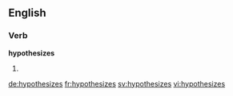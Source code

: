 ==English==

===Verb===
'''hypothesizes'''

# {{en-third-person singular of|hypothesize}}

[[de:hypothesizes]]
[[fr:hypothesizes]]
[[sv:hypothesizes]]
[[vi:hypothesizes]]